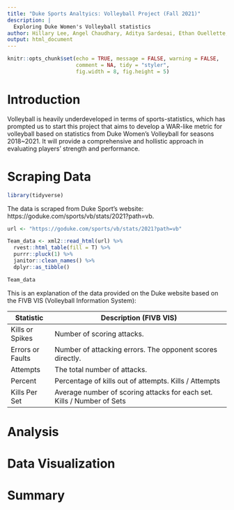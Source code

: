 ```yaml
---
title: "Duke Sports Analtyics: Volleyball Project (Fall 2021)"
description: |
  Exploring Duke Women's Volleyball statistics
author: Hillary Lee, Angel Chaudhary, Aditya Sardesai, Ethan Ouellette, Ashrit Verma
output: html_document
---
```


```r
knitr::opts_chunk$set(echo = TRUE, message = FALSE, warning = FALSE,
                      comment = NA, tidy = "styler",
                      fig.width = 8, fig.height = 5)
```

# Introduction

Volleyball is heavily underdeveloped in terms of sports-statistics, which has
prompted us to start this project that aims to develop a WAR-like metric for
volleyball based on statistics from Duke Women's Volleyball for seasons
2018~2021. It will provide a comprehensive and hollistic approach in evaluating
players' strength and performance.

# Scraping Data

```r
library(tidyverse)
```

The data is scraped from Duke Sport's website: https://goduke.com/sports/vb/stats/2021?path=vb.

```r
url <- "https://goduke.com/sports/vb/stats/2021?path=vb"

Team_data <- xml2::read_html(url) %>% 
  rvest::html_table(fill = T) %>% 
  purrr::pluck(1) %>% 
  janitor::clean_names() %>% 
  dplyr::as_tibble()

Team_data
```

This is an explanation of the data provided on the Duke website based on the
FIVB VIS (Volleyball Information System):

| Statistic        | Description (FIVB VIS)                                                 |
|------------------|------------------------------------------------------------------------|
| Kills or Spikes  | Number of scoring attacks.                                             |
| Errors or Faults | Number of attacking errors. The opponent scores directly.              |
| Attempts         | The total number of attacks.                                           |
| Percent          | Percentage of kills out of attempts. Kills / Attempts                  |
| Kills Per Set    | Average number of scoring attacks for each set. Kills / Number of Sets |

# Analysis

# Data Visualization

# Summary
